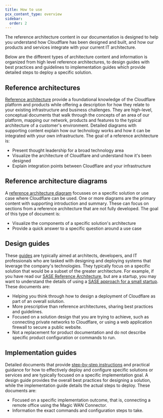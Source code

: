 ```yaml
---
title: How to use
pcx_content_type: overview
sidebar:
  order: 2
---
```



<Description>
	The reference architecture content in our documentation is designed to help you understand how Cloudflare has been designed and built,
	and how our products and services integrate with your current IT architecture.

</Description>

Below are the different types of architecture content and information is organized from high level reference architectures, to design guides with best practices and guidelines to implementation guides which provide detailed steps to deploy a specific solution.

## Reference architectures

[Reference architecture](/reference-architecture/architectures/) provide a foundational knowledge of the Cloudflare platform and products while offering a description for how they relate to your existing infrastructure and business challenges. They are high-level, conceptual documents that walk through the concepts of an area of our platform, mapping our network, products and features to the typical architecture of a customer's environment. Detailed diagrams with supporting content explain how our technology works and how it can be integrated with your own infrastructure. The goal of a reference architecture is:

- Present thought leadership for a broad technology area
- Visualize the architecture of Cloudflare and understand how it's been designed
- Explain integration points between Cloudflare and your infrastructure

## Reference architecture diagrams

A [reference architecture diagram](/reference-architecture/diagrams/) focusses on a specific solution or use case where Cloudflare can be used. One or more diagrams are the primary content with supporting introduction and summary. These can focus on sections from a reference architecture that are not fully developed. The goal of this type of document is:

- Visualize the components of a specific solution's architecture
- Provide a quick answer to a specific question around a use case

## Design guides

These [guides](/reference-architecture/design-guides/) are typically aimed at architects, developers, and IT professionals who are tasked with designing and deploying systems that leverage the company's technologies. They typically focus on a specific solution that would be a subset of the greater architecture. For example, if you have read our [SASE Reference Architecture](/reference-architecture/architectures/sase/), but are a startup, you may want to understand the details of using a [SASE approach for a small startup](/reference-architecture/design-guides/zero-trust-for-startups/). These documents are:

- Helping you think through how to design a deployment of Cloudflare as part of an overall solution.
- More prescriptive than reference architectures, sharing best practices and guidelines.
- Focused on a solution design that you are trying to achieve, such as connecting private networks to Cloudflare, or using a web application firewall to secure a public website.
- Not a replacement for product documentation and do not describe specific product configuration or commands to run.

## Implementation guides

Detailed documents that provide [step-by-step instructions](/reference-architecture/implementation-guides/) and practical guidance for how to effectively deploy and configure specific solutions or services and are typically focused on a specific implementation goal. A design guide provides the overall best practices for designing a solution, while the implementation guide details the actual steps to deploy. These documents are:

- Focused on a specific implementation outcome, that is, connecting a remote office using the Magic WAN Connector.
- Information the exact commands and configuration steps to take.
